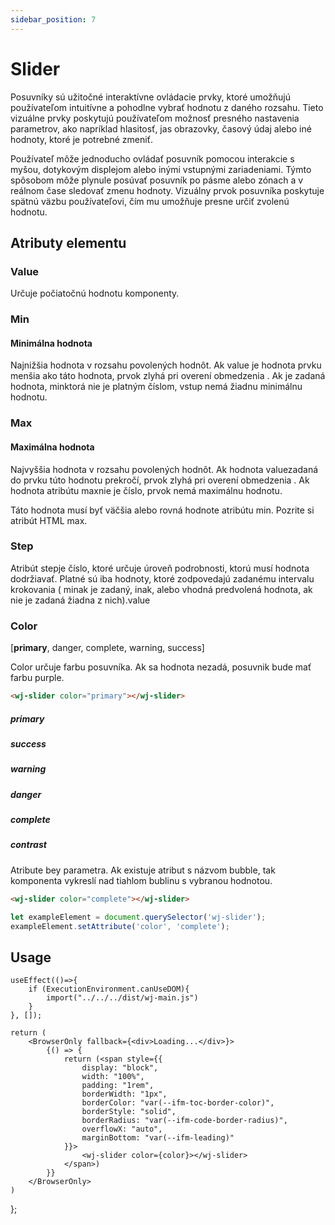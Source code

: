 ```yaml
---
sidebar_position: 7
---
```




# Slider

Posuvníky sú užitočné interaktívne ovládacie prvky, ktoré umožňujú používateľom intuitívne a pohodlne vybrať hodnotu z daného rozsahu. Tieto vizuálne prvky poskytujú používateľom možnosť presného nastavenia parametrov, ako napríklad hlasitosť, jas obrazovky, časový údaj alebo iné hodnoty, ktoré je potrebné zmeniť.

Používateľ môže jednoducho ovládať posuvník pomocou interakcie s myšou, dotykovým displejom alebo inými vstupnými zariadeniami. Týmto spôsobom môže plynule posúvať posuvník po pásme alebo zónach a v reálnom čase sledovať zmenu hodnoty. Vizuálny prvok posuvníka poskytuje spätnú väzbu používateľovi, čím mu umožňuje presne určiť zvolenú hodnotu.

## Atributy elementu

### Value

Určuje počiatočnú hodnotu komponenty.

### Min
#### Minimálna hodnota

Najnižšia hodnota v rozsahu povolených hodnôt. Ak value je hodnota prvku menšia ako táto hodnota, prvok zlyhá pri overení obmedzenia . Ak je zadaná hodnota, minktorá nie je platným číslom, vstup nemá žiadnu minimálnu hodnotu.

### Max
#### Maximálna hodnota

Najvyššia hodnota v rozsahu povolených hodnôt. Ak hodnota valuezadaná do prvku túto hodnotu prekročí, prvok zlyhá pri overení obmedzenia . Ak hodnota atribútu maxnie je číslo, prvok nemá maximálnu hodnotu.

Táto hodnota musí byť väčšia alebo rovná hodnote atribútu min. Pozrite si atribút HTML max.

### Step
Atribút stepje číslo, ktoré určuje úroveň podrobnosti, ktorú musí hodnota dodržiavať. Platné sú iba hodnoty, ktoré zodpovedajú zadanému intervalu krokovania ( minak je zadaný, inak, alebo vhodná predvolená hodnota, ak nie je zadaná žiadna z nich).value

### Color

[**primary**, danger, complete, warning, success]

Color určuje farbu posuvníka. Ak sa hodnota nezadá, posuvnik bude mať farbu purple.

```html title="Zápis v HTML"
<wj-slider color="primary"></wj-slider>
```

##### primary
<Webcomponent color="primary"></Webcomponent>

##### success
<Webcomponent color="success"></Webcomponent>

##### warning
<Webcomponent color="warning"></Webcomponent>

##### danger
<Webcomponent color="danger"></Webcomponent>

##### complete
<Webcomponent color="complete"></Webcomponent>

##### contrast
<Webcomponent color="contrast"></Webcomponent>

Atribute bey parametra. Ak existuje atribut s názvom bubble, tak komponenta vykreslí nad tiahlom bublinu s vybranou hodnotou.

```html title="Zápis v HTML"
<wj-slider color="complete"></wj-slider>
```

```js title="Zápis v Javascripte"
let exampleElement = document.querySelector('wj-slider');
exampleElement.setAttribute('color', 'complete');
```

## Usage

<Webcomponent color="primary"></Webcomponent>

    useEffect(()=>{
        if (ExecutionEnvironment.canUseDOM){
            import("../../../dist/wj-main.js")
        }
    }, []);
    
    return (
        <BrowserOnly fallback={<div>Loading...</div>}>
            {() => {
                return (<span style={{
                    display: "block",
                    width: "100%",
                    padding: "1rem",
                    borderWidth: "1px",
                    borderColor: "var(--ifm-toc-border-color)",
                    borderStyle: "solid",
                    borderRadius: "var(--ifm-code-border-radius)",
                    overflowX: "auto",
                    marginBottom: "var(--ifm-leading)"
                }}>
                    <wj-slider color={color}></wj-slider>
                </span>)
            }}
        </BrowserOnly>
    )
};
